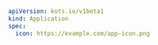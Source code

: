 ```yaml
apiVersion: kots.io/v1beta1
kind: Application
spec:
  icon: https://example.com/app-icon.png
```
